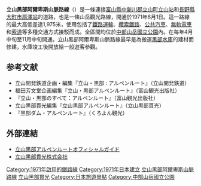 '''立山黑部阿爾卑斯山脈路線'''（{{lang-ja|立山黒部アルペンルート}}）是一條連接[[富山縣|富山縣]][[中新川郡|中新川郡]][[立山町|立山町]][[立山站|立山站]]和[[長野縣|長野縣]][[大町市|大町市]][[扇澤站|扇澤站]]的道路，也是一條山岳觀光路線，開通於1971年6月1日。這一路線的最大高低差達1,975米，使用包括了[[鐵路運輸|鐵路運輸]]、[[纜索鐵路|纜索鐵路]]、[[公共汽車|公共汽車]]、[[無軌電車|無軌電車]]和[[索道|索道]]等多種交通方式接駁而成。全區間均位於[[中部山岳國立公園|中部山岳國立公園]]內。在每年4月中旬至11月中旬開通。立山黑部阿爾卑斯山脈路線最早是為搬運[[黑部水庫|黑部水庫]]的建材而修建，水庫竣工後開放給一般遊客參觀。

== 参考文献 ==
* 立山開発鉄道企画・編集『立山・黒部 : アルペンルート』（立山開発鉄道）
* 福田芳文堂企画編集『立山・黒部アルペンルート』（富山観光出版社）
* 『立山・黒部のすべて：アルペンルート』（富山観光出版社）
* 立山黒部貫光編集『立山黒部アルペンルート』（立山黒部貫光）
* 『黒部ダム・アルペンルート』（くろよん観光）

== 外部連結 ==
{{commons category|Tateyama Kurobe Alpine Route}}
* [http://www.alpen-route.com/ 立山黒部アルペンルートオフィシャルガイド]
* [http://www.alpen-route.co.jp/ 立山黒部貫光株式会社]

{{立山黑部阿爾卑斯山脈路線}}

{{Portal bar|亞洲|日本|中部地方|富山|鐵路}}

[[Category:1971年啟用的鐵路線|Category:1971年啟用的鐵路線]]
[[Category:1971年日本建立|Category:1971年日本建立]]
[[Category:立山黑部阿爾卑斯山脈路線|]]
[[Category:立山黑部貫光|]]
[[Category:日本旅遊景點|Category:日本旅遊景點]]
[[Category:中部山岳國立公園|Category:中部山岳國立公園]]